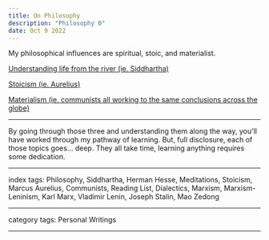 ```yaml
---
title: On Philosophy
description: "Philosophy 0"
date: Oct 9 2022
---
```


My philosophical influences are spiritual, stoic, and materialist.

[Understanding life from the river (ie. Siddhartha)](/posts/on-siddhartha)

[Stoicism (ie. Aurelius)](/posts/on-meditations)

[Materialism (ie. communists all working to the same conclusions across the globe)](/posts/on-communists)

---

By going through those three and understanding them along the way, you'll have worked through my pathway of learning. But, full disclosure, each of those topics goes... deep. They all take time, learning anything requires some dedication. 


---

index tags: Philosophy, Siddhartha, Herman Hesse, Meditations, Stoicism, Marcus Aurelius, Communists, Reading List, Dialectics, Marxism, Marxism-Leninism, Karl Marx, Vladimir Lenin, Joseph Stalin, Mao Zedong

---

category tags: Personal Writings

---
